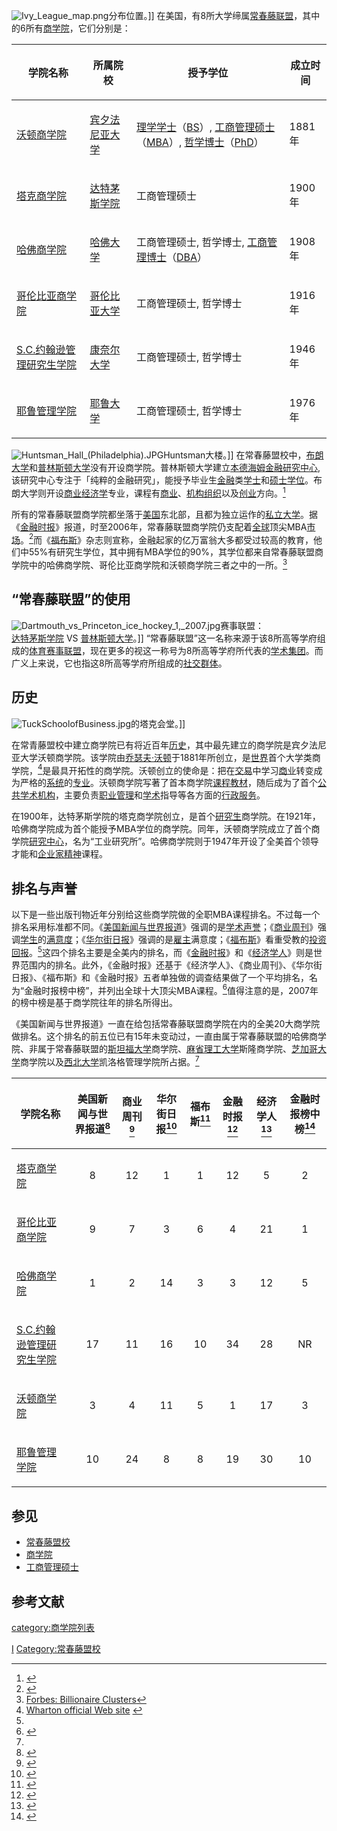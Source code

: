 [[Image:Ivy_League_map.png|thumb]]分布位置。]]
在美国，有8所大学缔属[[常春藤联盟|常春藤联盟]]，其中的6所有[[商学院|商学院]]，它们分别是：
{| class="wikitable sortable"
!学院名称
!所属院校
!授予学位
!成立时间
|-
|[[沃顿商学院|沃顿商学院]]
|[[宾夕法尼亚大学|宾夕法尼亚大学]]
|  [[理学学士|理学学士]]（[[BS|BS]]）, [[工商管理硕士|工商管理硕士]]（[[MBA|MBA]]）, [[哲学博士|哲学博士]]（[[PhD|PhD]]）
|1881年
|-
|[[塔克商学院|塔克商学院]]
|[[达特茅斯学院|达特茅斯学院]]
| 工商管理硕士
|1900年
|-
|[[哈佛商学院|哈佛商学院]]
|[[哈佛大学|哈佛大学]]
|  工商管理硕士, 哲学博士, [[工商管理博士|工商管理博士]]（[[工商管理博士|DBA]]）
|1908年
|-
|[[哥伦比亚商学院|哥伦比亚商学院]]
|[[哥伦比亚大学|哥伦比亚大学]]
|  工商管理硕士, 哲学博士
|1916年
|-
|[[S·C·约翰逊管理研究院|S.C.约翰逊管理研究生学院]]
|[[康奈尔大学|康奈尔大学]]
|  工商管理硕士, 哲学博士
|1946年
|-
|[[耶鲁管理学院|耶鲁管理学院]]
|[[耶鲁大学|耶鲁大学]]
|  工商管理硕士, 哲学博士
|1976年
|}
[[Image:Huntsman_Hall_(Philadelphia).JPG|thumb]]Huntsman大楼。]] 
在常春藤盟校中，[[布朗大学|布朗大学]]和[[普林斯顿大学|普林斯顿大学]]没有开设商学院。普林斯顿大学建立[[本德海姆金融研究中心|本德海姆金融研究中心]],该研究中心专注于「纯粹的金融研究」，能授予毕业生[[金融|金融]]类[[学士|学士]]和[[硕士|硕士]][[学位|学位]]。布朗大学则开设[[商业|商业]][[经济学|经济学]]专业，课程有[[商业|商业]]、[[机构|机构]][[组织|组织]]以及[[创业|创业]]方向。<ref>{{cite web|url=http://coe.brown.edu/concentration/econ.html|title=Business Economic Track|publisher=Brown University|accessdate=2008-01-18|archive-date=2006-03-22|archive-url=https://web.archive.org/web/20060322035546/http://coe.brown.edu/concentration/econ.html|dead-url=no}}</ref>

所有的常春藤联盟商学院都坐落于[[美国|美国]]东北部，且都为独立运作的[[私立大学|私立大学]]。据《[[金融时报_(英国)|金融时报]]》报道，时至2006年，常春藤联盟商学院仍支配着[[全球|全球]]顶尖MBA[[市场|市场]]。<ref>{{Cite web |url=http://news.ft.com/cms/s/46cd5f78-919c-11da-bab9-0000779e2340,dwp_uuid=b29636b0-20ee-11d8-81c6-0820abe49a01.html |title=Financial Times: Ivy League business schools top global MBA rankings |access-date=2009-07-07 |archive-date=2006-04-27 |archive-url=https://web.archive.org/web/20060427045217/http://news.ft.com/cms/s/46cd5f78-919c-11da-bab9-0000779e2340,dwp_uuid=b29636b0-20ee-11d8-81c6-0820abe49a01.html }}</ref>而《[[福布斯|福布斯]]》杂志则宣称，金融起家的亿万富翁大多都受过较高的教育，他们中55%有研究生学位，其中拥有MBA学位的90%，其学位都来自常春藤联盟商学院中的哈佛商学院、哥伦比亚商学院和沃顿商学院三者之中的一所。<ref>[https://archive.is/20120731164849/http://www.forbes.com/2009/04/02/billionaire-clusters-harvard-skull-and-bones-goldman-business-billionaires-wealth.html Forbes: Billionaire Clusters]</ref>

==“常春藤联盟”的使用==
[[Image:Dartmouth_vs_Princeton_ice_hockey_1,_2007.jpg|thumb]]赛事联盟：<br/>[[达特茅斯学院|达特茅斯学院]] VS [[普林斯顿大学|普林斯顿大学]]。]]
“常春藤联盟”这一名称来源于该8所高等学府组成的[[体育|体育]][[赛事联盟|赛事联盟]]，现在更多的视这一称号为8所高等学府所代表的[[学术|学术]][[集团|集团]]。而广义上来说，它也指这8所高等学府所组成的[[社交|社交]][[群体|群体]]。

==历史==
[[Image:TuckSchoolofBusiness.jpg|thumb]]的塔克会堂。]]

在常青藤盟校中建立商学院已有将近百年[[历史|历史]]，其中最先建立的商学院是宾夕法尼亚大学沃顿商学院。该学院由[[乔瑟夫·沃顿|乔瑟夫·沃顿]]于1881年所创立，是[[世界|世界]]首个大学类商学院，<ref>[http://125th.wharton.upenn.edu/celebrate/leadership.html Wharton official Web site] {{webarchive|url=https://web.archive.org/web/20051216052245/http://125th.wharton.upenn.edu/celebrate/leadership.html |date=2005-12-16 }}</ref>是最具开拓性的商学院。沃顿创立的使命是：把在[[交易|交易]]中学习[[商业|商业]]转变成为严格的[[系统|系统]]的[[专业|专业]]。沃顿商学院写著了首本商学院[[课程|课程]][[教材|教材]]，随后成为了首个[[公共|公共]][[学术机构|学术机构]]，主要负责[[职业管理|职业管理]]和[[学术|学术]]指导等各方面的[[行政|行政]][[服务|服务]]。

在1900年，达特茅斯学院的塔克商学院创立，是首个[[研究生|研究生]]商学院。在1921年，哈佛商学院成为首个能授予MBA学位的商学院。同年，沃顿商学院成立了首个商学院[[研究中心|研究中心]]，名为“工业研究所”。哈佛商学院则于1947年开设了全美首个领导才能和[[企业家|企业家]][[精神|精神]]课程。

==排名与声誉==

以下是一些出版刊物近年分别给这些商学院做的全职MBA课程排名。不过每一个排名采用标准都不同。《[[美国新闻与世界报道|美国新闻与世界报道]]》强调的是[[学术|学术]][[声誉|声誉]]；《[[商业周刊|商业周刊]]》强调[[学生|学生]]的[[满意度|满意度]]；《[[华尔街日报|华尔街日报]]》强调的是[[雇主|雇主]]满意度；《[[福布斯|福布斯]]》看重受教的[[投资回报|投资回报]]。<ref name="sxy"/>这四个排名主要是全美内的排名，而《[[金融时报_(英国)|金融时报]]》和《[[经济学人|经济学人]]》则是世界范围内的排名。此外，《金融时报》还基于《经济学人》、《商业周刊》、《华尔街日报》、《福布斯》和《金融时报》五者单独做的调查结果做了一个平均排名，名为“金融时报榜中榜”，并列出全球十大顶尖MBA课程。<ref name="sxy">{{cite web |url=http://info.zx5a.com/mbanews/20070823/143612609.shtml |title=问商学院MBA排名:究竟有多少排名值得信赖 |publisher=5A精品咨询网/ |date=2007-09-24 |accessdate=2009年7月9日 |language=Zh-hans |deadurl=yes |archiveurl=https://web.archive.org/web/20081122000139/http://info.zx5a.com/mbanews/20070823/143612609.shtml |archivedate=2008年11月22日 }}</ref>值得注意的是，2007年的榜中榜是基于商学院往年的排名所得出。

《美国新闻与世界报道》一直在给包括常春藤联盟商学院在内的全美20大商学院做排名。这个排名的前五位已有15年未变动过，一直由属于常春藤联盟的哈佛商学院、非属于常春藤联盟的[[斯坦福大学|斯坦福大学]]商学院、[[麻省理工大学|麻省理工大学]]斯隆商学院、[[芝加哥大学|芝加哥大学]]商学院以及[[西北大学|西北大学]]凯洛格管理学院所占据。<ref name="schools.usnews "/>

{| class="wikitable sortable" style="width:100%"
!学院名称
!美国新闻与世界报道<ref name="schools.usnews ">{{cite web|url=http://grad-schools.usnews.rankingsandreviews.com/best-graduate-schools/top-business-schools/rankings |title=America's Best Graduate Schools 2010: Top Business Schools |accessdate=2009-05-18 |deadurl=yes |archiveurl=https://web.archive.org/web/20090426153859/http://grad-schools.usnews.rankingsandreviews.com/best-graduate-schools/top-business-schools/rankings/ |archivedate=2009-04-26 }}</ref>
!商业周刊<ref>{{cite web | url=http://www.businessweek.com/bschools/rankings/ | title=Full-Time MBA Program Rankings | accessdate=2008-11-18 | archive-date=2013-09-16 | archive-url=https://web.archive.org/web/20130916145214/http://www.businessweek.com/bschools/rankings | dead-url=no }}</ref>
!华尔街日报<ref>{{cite web | url=http://www.careerjournal.com/reports/bschool07/20070917-table-national.html | title=National Ranking | accessdate=2007-09-17 | archive-date=2008-10-13 | archive-url=https://web.archive.org/web/20081013063252/http://www.careerjournal.com/reports/bschool07/20070917-table-national.html | dead-url=no }}</ref>
!福布斯<ref>{{cite web|url=http://www.forbes.com/careers/2007/08/16/best-business-schools-biz-07mba_cz_kb_0816bschool_land.html |title=Best Business Schools |accessdate=2007-08-27 |archiveurl=https://web.archive.org/web/20080513030608/http://www.forbes.com/careers/2007/08/16/best-business-schools-biz-07mba_cz_kb_0816bschool_land.html |archivedate=2008-05-13 |deadurl=yes }}</ref>
!金融时报<ref>{{cite web | url=http://rankings.ft.com/rankings/mba/rankings.html | title=Global MBA rankings 2009 | accessdate=2009-03-18 | archive-date=2008-08-28 | archive-url=https://web.archive.org/web/20080828112804/http://rankings.ft.com/rankings/mba/rankings.html | dead-url=no }}</ref>
!经济学人<ref>{{cite web|url=http://mba.eiu.com/index.asp?layout=2002rankings&rank_category_id=20000002&region_id=280000428&x=33&y=10|title=Which MBA, 2008 rankings|accessdate=2009-03-18|publisher=The Economist Intelligence Unit Limited|archive-date=2009-02-21|archive-url=https://web.archive.org/web/20090221184525/http://mba.eiu.com/index.asp?layout=2002rankings&rank_category_id=20000002&region_id=280000428&x=33&y=10}}</ref>
!金融时报榜中榜<ref>{{cite web|url=http://media.ft.com/cms/4bdda8dc-afba-11db-94ab-0000779e2340.pdf|title=International business school rankings|accessdate=2007-12-24|publisher=The Financial Times|archive-date=2007-11-28|archive-url=https://web.archive.org/web/20071128130032/http://media.ft.com/cms/4bdda8dc-afba-11db-94ab-0000779e2340.pdf|dead-url=no}}</ref>
|-
|[[塔克商学院|塔克商学院]]
|align="center"| 8
|align="center"| 12
|align="center"| 1
|align="center"| 1
|align="center"| 12
|align="center"| 5
|align="center"| 2
|-
|[[哥伦比亚商学院|哥伦比亚商学院]]
|align="center"| 9
|align="center"| 7
|align="center"| 3
|align="center"| 6
|align="center"| 4
|align="center"| 21
|align="center"| 1
|-
|[[哈佛商学院|哈佛商学院]]
|align="center"| 1
|align="center"| 2
|align="center"| 14
|align="center"| 3
|align="center"| 3
|align="center"| 12
|align="center"| 5
|-
|[[S·C·约翰逊管理研究院|S.C.约翰逊管理研究生学院]]
|align="center"| 17
|align="center"| 11
|align="center"| 16
|align="center"| 10
|align="center"| 34
|align="center"| 28
|align="center"| NR
|-
|[[沃顿商学院|沃顿商学院]]
|align="center"| 3
|align="center"| 4
|align="center"| 11
|align="center"| 5
|align="center"| 1
|align="center"| 17
|align="center"| 3
|-
|[[耶鲁管理学院|耶鲁管理学院]]
|align="center"| 10
|align="center"| 24
|align="center"| 8
|align="center"| 8
|align="center"| 19
|align="center"| 30
|align="center"| 10
|}

==参见==
*[[常春藤盟校|常春藤盟校]]
*[[商学院|商学院]]
*[[工商管理硕士|工商管理硕士]]
{{Ivy League}}

==参考文献==
<references/>

[[Category:美國商學院|I]]
[[Category:常春藤盟校|Category:常春藤盟校]]
[[category:商学院列表|category:商学院列表]]